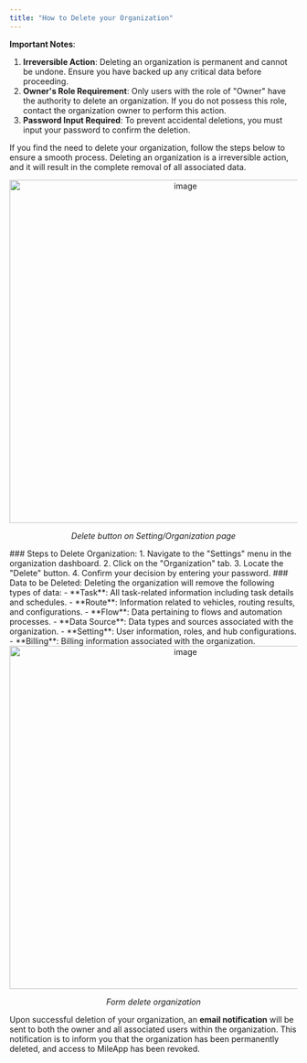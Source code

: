 ```yaml
---
title: "How to Delete your Organization"
---
```


**Important Notes**:
1. **Irreversible Action**: Deleting an organization is permanent and cannot be undone. Ensure you have backed up any critical data before proceeding.
2. **Owner's Role Requirement**: Only users with the role of "Owner" have the authority to delete an organization. If you do not possess this role, contact the organization owner to perform this action.
3. **Password Input Required**: To prevent accidental deletions, you must input your password to confirm the deletion.

If you find the need to delete your organization, follow the steps below to ensure a smooth process. Deleting an organization is a irreversible action, and it will result in the complete removal of all associated data.
<div align="center">
  <img src="https://t3837933.p.clickup-attachments.com/t3837933/74841a89-528c-45b3-a6a3-8223f56bce51/image.png" alt="image" width="600" />
  <p><i>Delete button on Setting/Organization page</i></p>
</div>
### Steps to Delete Organization:
1. Navigate to the "Settings" menu in the organization dashboard.
2. Click on the "Organization" tab.
3. Locate the "Delete" button.
4. Confirm your decision by entering your password.
### Data to be Deleted:
Deleting the organization will remove the following types of data:
-   **Task**: All task-related information including task details and schedules.
-   **Route**: Information related to vehicles, routing results, and configurations.
-   **Flow**: Data pertaining to flows and automation processes.
-   **Data Source**: Data types and sources associated with the organization.
-   **Setting**: User information, roles, and hub configurations.
-   **Billing**: Billing information associated with the organization.

<div align="center">
  <img src="https://t3837933.p.clickup-attachments.com/t3837933/075b7ddc-d2c1-4794-93e3-b5284a415ba6/image.png" alt="image" width="600" />
  <p><i>Form delete organization</i></p>
</div>

Upon successful deletion of your organization, an **email notification** will be sent to both the owner and all associated users within the organization. This notification is to inform you that the organization has been permanently deleted, and access to MileApp has been revoked.
